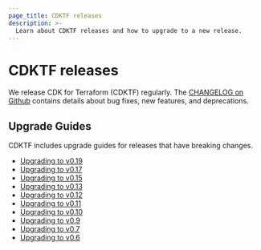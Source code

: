 ```yaml
---
page_title: CDKTF releases
description: >-
  Learn about CDKTF releases and how to upgrade to a new release.
---
```


# CDKTF releases

We release CDK for Terraform (CDKTF) regularly. The [CHANGELOG on Github](https://github.com/hashicorp/terraform-cdk/blob/main/CHANGELOG.md) contains details about bug fixes, new features, and deprecations.

## Upgrade Guides

CDKTF includes upgrade guides for releases that have breaking changes.

- [Upgrading to v0.19](/terraform/cdktf/release/upgrade-guide-v0-19)
- [Upgrading to v0.17](/terraform/cdktf/release/upgrade-guide-v0-17)
- [Upgrading to v0.15](/terraform/cdktf/release/upgrade-guide-v0-15)
- [Upgrading to v0.13](/terraform/cdktf/release/upgrade-guide-v0-13)
- [Upgrading to v0.12](/terraform/cdktf/release/upgrade-guide-v0-12)
- [Upgrading to v0.11](/terraform/cdktf/release/upgrade-guide-v0-11)
- [Upgrading to v0.10](/terraform/cdktf/release/upgrade-guide-v0-10)
- [Upgrading to v0.9](/terraform/cdktf/release/upgrade-guide-v0-9)
- [Upgrading to v0.7](/terraform/cdktf/release/upgrade-guide-v0-7)
- [Upgrading to v0.6](/terraform/cdktf/release/upgrade-guide-v0-6)
